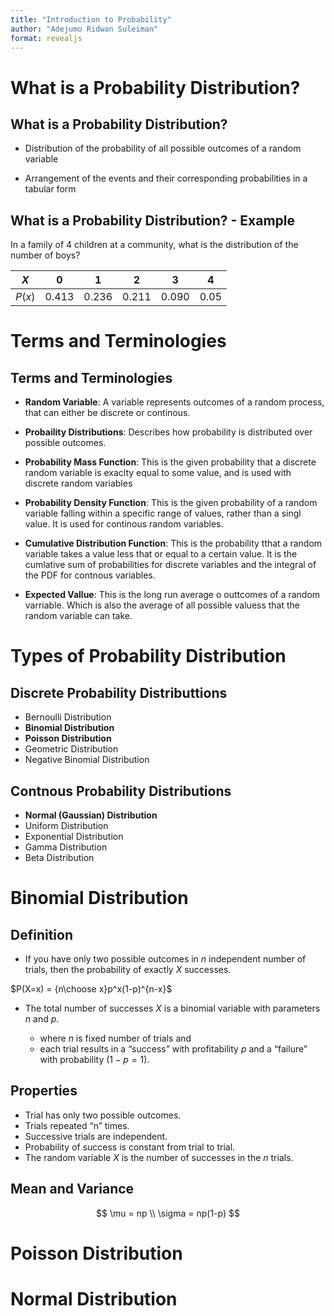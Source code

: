 ```yaml
---
title: "Introduction to Probability"
author: "Adejumo Ridwan Suleiman"
format: revealjs
---
```


# What is a Probability Distribution?

## What is a Probability Distribution?

- Distribution of the probability of all possible outcomes of a random variable

- Arrangement of the events and their corresponding probabilities in a tabular form

## What is a Probability Distribution? - Example

In a family of 4 children at a community, what is the distribution of the number of boys?

| $X$ | 0 | 1 | 2 | 3 | 4 |
| --- | --- | --- | --- | --- | --- |
| $P(x)$ | 0.413 | 0.236 | 0.211 | 0.090 | 0.05 |


# Terms and Terminologies

## Terms and Terminologies

- **Random Variable**: A variable  represents outcomes of a random process, that can either be discrete or continous.

- **Probaility Distributions**: Describes how probability is distributed over possible outcomes.

- **Probability Mass Function**: This is the given probability that a discrete random variable is exaclty equal to some value, and is used with discrete random variables

- **Probability Density Function**: This is the given probability of a random variable falling within a specific range of values, rather than a singl value. It is used for continous random variables.

- **Cumulative Distribution Function**: This is the probability tthat a random variable takes a value less that or equal to a certain value. It is the cumlative sum of probabilities for discrete variables and the integral of the PDF for contnous variables.

 - **Expected Vallue**: This is the long run average o outtcomes of a random varriable. Which is also the average of all possible valuess that the random variable can take.

# Types of Probability Distribution

## Discrete Probability Distributtions

- Bernoulli Distribution
- **Binomial Distribution**
- **Poisson Distribution**
- Geometric Distribution
- Negative Binomial Distribution


## Contnous Probability Distributions

- **Normal (Gaussian) Distribution**
- Uniform Distribution
- Exponential Distribution
- Gamma Distribution
- Beta Distribution


# Binomial Distribution

## Definition

- If you have only two possible outcomes in $n$ independent number of trials, then the probability of exactly $X$ successes.

$P(X=x) = {n\choose x}p^x(1-p)^{n-x}$

- The total number of successes $X$ is a binomial variable with parameters $n$ and $p$.

  - where $n$ is fixed number of trials and
  - each trial results in a "success" with profitability $p$ and a "failure" with probability $(1-p=1)$.
  
## Properties

- Trial has only two possible outcomes.
- Trials repeated "n" times.
- Successive trials are independent.
- Probability of success is constant from trial to trial.
- The random variable $X$ is the number of successes in the $n$ trials.

## Mean and Variance

$$
\mu = np \\
\sigma = np(1-p)
$$


# Poisson Distribution


# Normal Distribution

